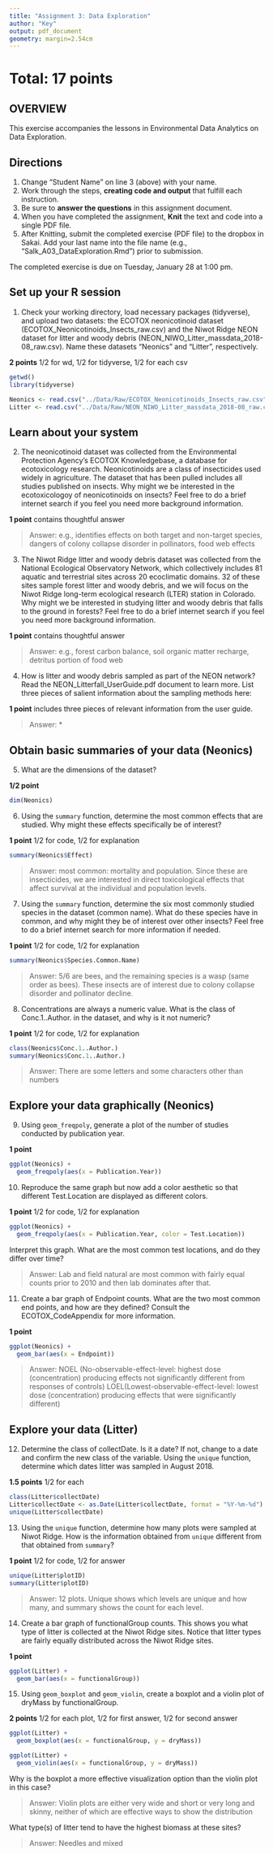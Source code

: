 ```yaml
---
title: "Assignment 3: Data Exploration"
author: "Key"
output: pdf_document
geometry: margin=2.54cm
---
```


# Total: 17 points

## OVERVIEW

This exercise accompanies the lessons in Environmental Data Analytics on Data Exploration. 

## Directions
1. Change "Student Name" on line 3 (above) with your name.
3. Work through the steps, **creating code and output** that fulfill each instruction.
4. Be sure to **answer the questions** in this assignment document.
6. When you have completed the assignment, **Knit** the text and code into a single PDF file.
8. After Knitting, submit the completed exercise (PDF file) to the dropbox in Sakai. Add your last name into the file name (e.g., "Salk_A03_DataExploration.Rmd") prior to submission.

The completed exercise is due on Tuesday, January 28 at 1:00 pm.


## Set up your R session

1. Check your working directory, load necessary packages (tidyverse), and upload two datasets: the ECOTOX neonicotinoid dataset (ECOTOX_Neonicotinoids_Insects_raw.csv) and the Niwot Ridge NEON dataset for litter and woody debris (NEON_NIWO_Litter_massdata_2018-08_raw.csv). Name these datasets "Neonics" and "Litter", respectively. 

**2 points** 1/2 for wd, 1/2 for tidyverse, 1/2 for each csv
```r
getwd()
library(tidyverse)

Neonics <- read.csv("../Data/Raw/ECOTOX_Neonicotinoids_Insects_raw.csv")
Litter <- read.csv("../Data/Raw/NEON_NIWO_Litter_massdata_2018-08_raw.csv")
```

## Learn about your system

2. The neonicotinoid dataset was collected from the Environmental Protection Agency's ECOTOX Knowledgebase, a database for ecotoxicology research. Neonicotinoids are a class of insecticides used widely in agriculture. The dataset that has been pulled includes all studies published on insects. Why might we be interested in the ecotoxicologoy of neonicotinoids on insects? Feel free to do a brief internet search if you feel you need more background information. 

**1 point** contains thoughtful answer

> Answer: e.g., identifies effects on both target and non-target species, dangers of colony collapse disorder in pollinators, food web effects

3. The Niwot Ridge litter and woody debris dataset was collected from the National Ecological Observatory Network, which collectively includes 81 aquatic and terrestrial sites across 20 ecoclimatic domains. 32 of these sites sample forest litter and woody debris, and we will focus on the Niwot Ridge long-term ecological research (LTER) station in Colorado. Why might we be interested in studying litter and woody debris that falls to the ground in forests? Feel free to do a brief internet search if you feel you need more background information. 

**1 point** contains thoughtful answer

> Answer: e.g., forest carbon balance, soil organic matter recharge, detritus portion of food web

4. How is litter and woody debris sampled as part of the NEON network? Read the NEON_Litterfall_UserGuide.pdf document to learn more. List three pieces of salient information about the sampling methods here: 

**1 point** includes three pieces of relevant information from the user guide.

> Answer: 
*
*
*



## Obtain basic summaries of your data (Neonics)

5. What are the dimensions of the dataset?

**1/2 point**
```r
dim(Neonics)
```

6. Using the `summary` function, determine the most common effects that are studied. Why might these effects specifically be of interest?

**1 point** 1/2 for code, 1/2 for explanation
```r
summary(Neonics$Effect)
```

> Answer: most common: mortality and population. Since these are insecticides, we are interested in direct toxicological effects that affect survival at the individual and population levels.

7. Using the `summary` function, determine the six most commonly studied species in the dataset (common name). What do these species have in common, and why might they be of interest over other insects? Feel free to do a brief internet search for more information if needed.

**1 point** 1/2 for code, 1/2 for explanation

```r
summary(Neonics$Species.Common.Name)
```

> Answer: 5/6 are bees, and the remaining species is a wasp (same order as bees). These insects are of interest due to colony collapse disorder and pollinator decline. 

8. Concentrations are always a numeric value. What is the class of Conc.1..Author. in the dataset, and why is it not numeric?

**1 point** 1/2 for code, 1/2 for explanation

```r
class(Neonics$Conc.1..Author.)
summary(Neonics$Conc.1..Author.)
```

> Answer: There are some letters and some characters other than numbers


## Explore your data graphically (Neonics)

9. Using `geom_freqpoly`, generate a plot of the number of studies conducted by publication year. 

**1 point**
```r
ggplot(Neonics) +
  geom_freqpoly(aes(x = Publication.Year))
```

10. Reproduce the same graph but now add a color aesthetic so that different Test.Location are displayed as different colors.

**1 point** 1/2 for code, 1/2 for explanation
```r
ggplot(Neonics) +
  geom_freqpoly(aes(x = Publication.Year, color = Test.Location))
```

Interpret this graph. What are the most common test locations, and do they differ over time?

> Answer: Lab and field natural are most common with fairly equal counts prior to 2010 and then lab dominates after that.

11. Create a bar graph of Endpoint counts. What are the two most common end points, and how are they defined? Consult the ECOTOX_CodeAppendix for more information. 

**1 point**
```r
ggplot(Neonics) +
  geom_bar(aes(x = Endpoint))
```

> Answer: NOEL (No-observable-effect-level: highest dose (concentration) producing effects not significantly different from responses of controls)
> LOEL(Lowest-observable-effect-level: lowest dose (concentration) producing effects that were significantly different)

## Explore your data (Litter)

12. Determine the class of collectDate. Is it a date? If not, change to a date and confirm the new class of the variable. Using the `unique` function, determine which dates litter was sampled in August 2018. 

**1.5 points** 1/2 for each
```r
class(Litter$collectDate)
Litter$collectDate <- as.Date(Litter$collectDate, format = "%Y-%m-%d")
unique(Litter$collectDate)
```

13. Using the `unique` function, determine how many plots were sampled at Niwot Ridge. How is the information obtained from `unique` different from that obtained from `summary`?

**1 point** 1/2 for code, 1/2 for answer
```r
unique(Litter$plotID)
summary(Litter$plotID)
```

> Answer: 12 plots. Unique shows which levels are unique and how many, and summary shows the count for each level.

14. Create a bar graph of functionalGroup counts. This shows you what type of litter is collected at the Niwot Ridge sites. Notice that litter types are fairly equally distributed across the Niwot Ridge sites.

**1 point**
```r
ggplot(Litter) +
  geom_bar(aes(x = functionalGroup))
```

15. Using `geom_boxplot` and `geom_violin`, create a boxplot and a violin plot of dryMass by functionalGroup. 

**2 points** 1/2 for each plot, 1/2 for first answer, 1/2 for second answer
```r
ggplot(Litter) +
  geom_boxplot(aes(x = functionalGroup, y = dryMass))

ggplot(Litter) +
  geom_violin(aes(x = functionalGroup, y = dryMass))
```

Why is the boxplot a more effective visualization option than the violin plot in this case?

> Answer: Violin plots are either very wide and short or very long and skinny, neither of which are effective ways to show the distribution

What type(s) of litter tend to have the highest biomass at these sites? 

> Answer: Needles and mixed
